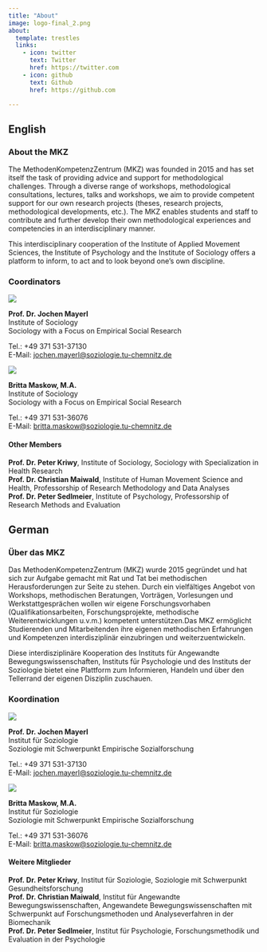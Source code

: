 ```yaml
---
title: "About"
image: logo-final_2.png
about:
  template: trestles
  links:
    - icon: twitter
      text: Twitter
      href: https://twitter.com
    - icon: github
      text: Github
      href: https://github.com

---
```


::: {.panel-tabset group="language"}

## English 

### About the MKZ

The MethodenKompetenzZentrum (MKZ) was founded in 2015 and has set itself the task of providing advice and support for methodological challenges. Through a diverse range of workshops, methodological consultations, lectures, talks and workshops, we aim to provide competent support for our own research projects (theses, research projects, methodological developments, etc.). The MKZ enables students and staff to contribute and further develop their own methodological experiences and competencies in an interdisciplinary manner.

This interdisciplinary cooperation of the Institute of Applied Movement Sciences, the Institute of Psychology and the Institute of Sociology offers a platform to inform, to act and to look beyond one's own discipline.

### Coordinators

::: {.grid}

::: {.g-col-4}
![](mjoc.jpg)
:::

::: {.g-col-8}
**Prof. Dr. Jochen Mayerl** <br>
Institute of Sociology <br>
Sociology with a Focus on Empirical Social Research 

Tel.: +49 371 531-37130 <br>
E-Mail: [jochen.mayerl@soziologie.tu-chemnitz.de](jochen.mayerl@soziologie.tu-chemnitz.de)
:::

:::

::: {.grid}

::: {.g-col-4}
![](bmas.jpg)
:::

::: {.g-col-8}
**Britta Maskow, M.A.** <br>
Institute of Sociology <br>
Sociology with a Focus on Empirical Social Research 

Tel.: +49 371 531-36076 <br>
E-Mail: [britta.maskow@soziologie.tu-chemnitz.de](britta.maskow@soziologie.tu-chemnitz.de)
:::

:::

#### Other Members 

**Prof. Dr. Peter Kriwy**, Institute of Sociology, Sociology with Specialization in Health Research  <br>
**Prof. Dr. Christian Maiwald**, Institute of Human Movement Science and Health, Professorship of Research Methodology and Data Analyses <br>
**Prof. Dr. Peter Sedlmeier**, Institute of Psychology, Professorship of Research Methods and Evaluation

## German 

### Über das MKZ

Das MethodenKompetenzZentrum (MKZ) wurde 2015 gegründet und hat sich zur Aufgabe gemacht mit Rat und Tat bei methodischen Herausforderungen zur Seite zu stehen. Durch ein vielfältiges Angebot von Workshops, methodischen Beratungen, Vorträgen, Vorlesungen und Werkstattgesprächen wollen wir eigene Forschungsvorhaben (Qualifikationsarbeiten, Forschungsprojekte, methodische Weiterentwicklungen u.v.m.) kompetent unterstützen.Das MKZ ermöglicht Studierenden und Mitarbeitenden ihre eigenen methodischen Erfahrungen und Kompetenzen interdisziplinär einzubringen und weiterzuentwickeln.

Diese interdisziplinäre Kooperation des Instituts für Angewandte Bewegungswissenschaften, Instituts für Psychologie und des Instituts der Soziologie bietet eine Plattform zum Informieren, Handeln und über den Tellerrand der eigenen Disziplin zuschauen.

### Koordination 

::: {.grid}

::: {.g-col-4}
![](mjoc.jpg)
:::

::: {.g-col-8}
**Prof. Dr. Jochen Mayerl** <br>
Institut für Soziologie <br>
Soziologie mit Schwerpunkt Empirische Sozialforschung 

Tel.: +49 371 531-37130 <br>
E-Mail: [jochen.mayerl@soziologie.tu-chemnitz.de](jochen.mayerl@soziologie.tu-chemnitz.de)
:::

:::

::: {.grid}

::: {.g-col-4}
![](bmas.jpg)
:::

::: {.g-col-8}
**Britta Maskow, M.A.** <br>
Institut für Soziologie <br>
Soziologie mit Schwerpunkt Empirische Sozialforschung 

Tel.: +49 371 531-36076 <br>
E-Mail: [britta.maskow@soziologie.tu-chemnitz.de](britta.maskow@soziologie.tu-chemnitz.de)
:::

:::

#### Weitere Mitglieder

**Prof. Dr. Peter Kriwy**, Institut für Soziologie, Soziologie mit Schwerpunkt Gesundheitsforschung <br>
**Prof. Dr. Christian Maiwald**, Institut für Angewandte Bewegungswissenschaften, Angewandete Bewegungswissenschaften mit Schwerpunkt auf Forschungsmethoden und Analyseverfahren in der Biomechanik <br>
**Prof. Dr. Peter Sedlmeier**, Institut für Psychologie, Forschungsmethodik und Evaluation in der Psychologie 

:::


